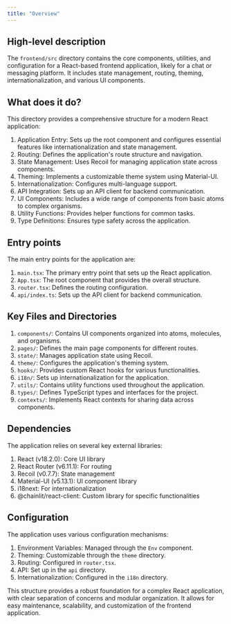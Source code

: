 ```yaml
---
title: "Overview"
---
```


## High-level description
The `frontend/src` directory contains the core components, utilities, and configuration for a React-based frontend application, likely for a chat or messaging platform. It includes state management, routing, theming, internationalization, and various UI components.

## What does it do?
This directory provides a comprehensive structure for a modern React application:

1. Application Entry: Sets up the root component and configures essential features like internationalization and state management.
2. Routing: Defines the application's route structure and navigation.
3. State Management: Uses Recoil for managing application state across components.
4. Theming: Implements a customizable theme system using Material-UI.
5. Internationalization: Configures multi-language support.
6. API Integration: Sets up an API client for backend communication.
7. UI Components: Includes a wide range of components from basic atoms to complex organisms.
8. Utility Functions: Provides helper functions for common tasks.
9. Type Definitions: Ensures type safety across the application.

## Entry points
The main entry points for the application are:

1. `main.tsx`: The primary entry point that sets up the React application.
2. `App.tsx`: The root component that provides the overall structure.
3. `router.tsx`: Defines the routing configuration.
4. `api/index.ts`: Sets up the API client for backend communication.

## Key Files and Directories

1. `components/`: Contains UI components organized into atoms, molecules, and organisms.
2. `pages/`: Defines the main page components for different routes.
3. `state/`: Manages application state using Recoil.
4. `theme/`: Configures the application's theming system.
5. `hooks/`: Provides custom React hooks for various functionalities.
6. `i18n/`: Sets up internationalization for the application.
7. `utils/`: Contains utility functions used throughout the application.
8. `types/`: Defines TypeScript types and interfaces for the project.
9. `contexts/`: Implements React contexts for sharing data across components.

## Dependencies
The application relies on several key external libraries:

1. React (v18.2.0): Core UI library
2. React Router (v6.11.1): For routing
3. Recoil (v0.7.7): State management
4. Material-UI (v5.13.1): UI component library
5. i18next: For internationalization
6. @chainlit/react-client: Custom library for specific functionalities

## Configuration
The application uses various configuration mechanisms:

1. Environment Variables: Managed through the `Env` component.
2. Theming: Customizable through the `theme` directory.
3. Routing: Configured in `router.tsx`.
4. API: Set up in the `api` directory.
5. Internationalization: Configured in the `i18n` directory.

This structure provides a robust foundation for a complex React application, with clear separation of concerns and modular organization. It allows for easy maintenance, scalability, and customization of the frontend application.